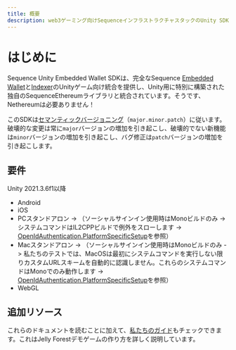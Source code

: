 ```yaml
---
title: 概要
description: web3ゲーミング向けSequenceインフラストラクチャスタックのUnity SDK概要のドキュメント。
---
```


# はじめに

Sequence Unity Embedded Wallet SDKは、完全なSequence [Embedded Wallet](/sdk/headless-wallet)と[Indexer](/api-references/indexer/overview)のUnityゲーム向け統合を提供し、Unity用に特別に構築された独自のSequenceEthereumライブラリと統合されています。そうです、Nethereumは必要ありません！

このSDKは[セマンティックバージョニング](https://semver.org/)（`major.minor.patch`）に従います。破壊的な変更は常に`major`バージョンの増加を引き起こし、破壊的でない新機能は`minor`バージョンの増加を引き起こし、バグ修正は`patch`バージョンの増加を引き起こします。

## 要件

Unity 2021.3.6f1以降

* Android
* iOS
* PCスタンドアロン -> （ソーシャルサインイン使用時はMonoビルドのみ -> システムコマンドはIL2CPPビルドで例外をスローします -> [OpenIdAuthentication.PlatformSpecificSetup](https://github.com/0xsequence/sequence-unity/blob/master/Assets/Sequence/SequenceSDK/Authentication/OpenIdAuthenticator.cs#L231)を参照）
* Macスタンドアロン -> （ソーシャルサインイン使用時はMonoビルドのみ -> 私たちのテストでは、MacOSは最初にシステムコマンドを実行しない限りカスタムURLスキームを自動的に認識しません。これらのシステムコマンドはMonoでのみ動作します -> [OpenIdAuthentication.PlatformSpecificSetup](https://github.com/0xsequence/sequence-unity/blob/master/Assets/Sequence/SequenceSDK/Authentication/OpenIdAuthenticator.cs#L231)を参照）
* WebGL

## 追加リソース

これらのドキュメントを読むことに加えて、[私たちのガイド](/guides/jelly-forest-unity-guide)もチェックできます。これはJelly Forestデモゲームの作り方を詳しく説明しています。
